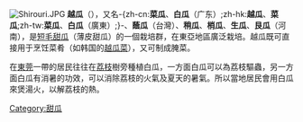 {{NoteTA|zh-cn:越瓜;zh-hk:白瓜;zh-tw:越瓜}}
[[File:Shirouri.JPG|thumb]]
'''越瓜'''（{{sname|''Cucumis melo'' Conomon Group}}），又名-{zh-cn:'''菜瓜'''、'''白瓜'''（广东）;zh-hk:'''越瓜'''、'''菜瓜''';zh-tw:'''菜瓜'''、'''白瓜'''（廣東）;}-、'''蔭瓜'''（台灣）、'''稍瓜'''、'''梢瓜'''、'''生瓜'''、'''艮瓜'''（河南），是[[短毛甜瓜|短毛甜瓜]]（薄皮甜瓜）的一個栽培群，在東亞地區廣泛栽培。越瓜既可直接用于烹饪菜肴（如韩国的[[越瓜菜|越瓜菜]]），又可制成腌菜。

在[[東莞|東莞]]一帶的居民往往在[[荔枝|荔枝]]樹旁種植白瓜，一方面白瓜可以為荔枝驅蟲，另一方面白瓜有消暑的功效，可以消除荔枝的火氣及夏天的暑氣。所以當地居民會用白瓜來煲湯火，以解荔枝的熱。

[[Category:甜瓜|Category:甜瓜]]
{{plant-stub}}